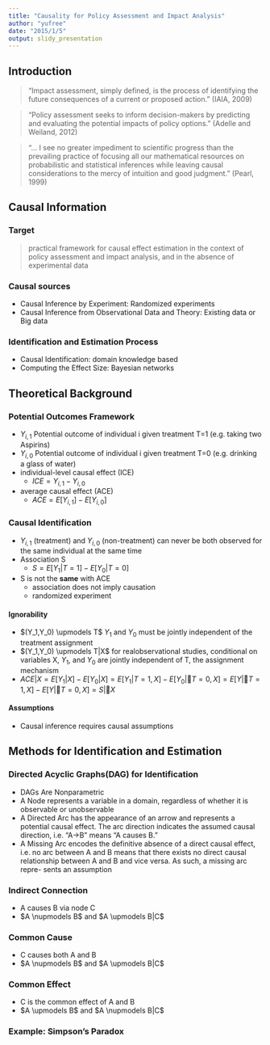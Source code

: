 ```yaml
---
title: "Causality for Policy Assessment and Impact Analysis"
author: "yufree"
date: "2015/1/5"
output: slidy_presentation
---
```


## Introduction

> "Impact assessment, simply defined, is the process of identifying the future consequences of a current or proposed action.” (IAIA, 2009)

> “Policy assessment seeks to inform decision-makers by predicting and evaluating the potential impacts of policy options.” (Adelle and Weiland, 2012)

> “... I see no greater impediment to scientific progress than the prevailing practice of focusing all our mathematical resources on probabilistic and statistical inferences while leaving causal considerations to the mercy of intuition and good judgment.” (Pearl, 1999)

## Causal Information

### Target

> practical framework for causal effect estimation in the context of policy assessment and impact analysis, and in the absence of experimental data

### Causal sources

- Causal Inference by Experiment: Randomized experiments
- Causal Inference from Observational Data and Theory: Existing data or Big data

### Identification and Estimation Process

- Causal Identification: domain knowledge based
- Computing the Effect Size: Bayesian networks

## Theoretical Background

### Potential Outcomes Framework

- $Y_{i,1}$ Potential outcome of individual i given treatment T=1 (e.g. taking two Aspirins)
- $Y_{i,0}$ Potential outcome of individual i given treatment T=0 (e.g. drinking a glass of water)
- individual-level causal effect (ICE) 
    - $ICE=Y_{i,1} −Y_{i,0}$
- average causal effect (ACE) 
    - $ACE = E[Y_{i,1}] −E[Y_{i,0}]$

### Causal Identification

- $Y_{i,1}$ (treatment) and $Y_{i,0}$ (non-treatment) can never be both observed for the same individual at the same time
- Association S 
    - $S = E[Y_1|T = 1] - E[Y_0|T = 0]$
- S is not the **same** with ACE
    - association does not imply causation
    - randomized experiment

#### Ignorability

- $(Y_1,Y_0) \upmodels T$ $Y_1$ and $Y_0$ must be jointly independent  of the treatment assignment
- $(Y_1,Y_0) \upmodels T|X$ for realobservational studies, conditional on variables X, $Y_1$, and $Y_0$ are jointly independent of T, the assignment mechanism
- $ACE|X = E[Y_1|X] - E[Y_0|X] = E[Y_1|T=1,X] - E[Y_0|􏰀T = 0,X] = E[Y|􏰀T = 1,X] - E[Y|􏰀T =0,X] = S|􏰀X$

#### Assumptions

- Causal inference requires causal assumptions

## Methods for Identification and Estimation

### Directed Acyclic Graphs(DAG) for Identification

- DAGs Are Nonparametric
- A Node represents a variable in a domain, regardless of whether it is observable or unobservable
- A Directed Arc has the appearance of an arrow and represents a potential causal effect. The arc direction indicates the assumed causal direction, i.e. “A→B” means “A causes B.”
- A Missing Arc encodes the definitive absence of a direct causal effect, i.e. no arc between A and B means that there exists no direct causal relationship between A and B and vice versa. As such, a missing arc repre- sents an assumption

### Indirect Connection

- A causes B via node C
- $A \nupmodels B$ and $A \upmodels B|C$

### Common Cause

- C causes both A and B
- $A \nupmodels B$ and $A \upmodels B|C$

### Common Effect

- C is the common effect of A and B
- $A \upmodels B$ and $A \nupmodels B|C$

### Example: Simpson’s Paradox